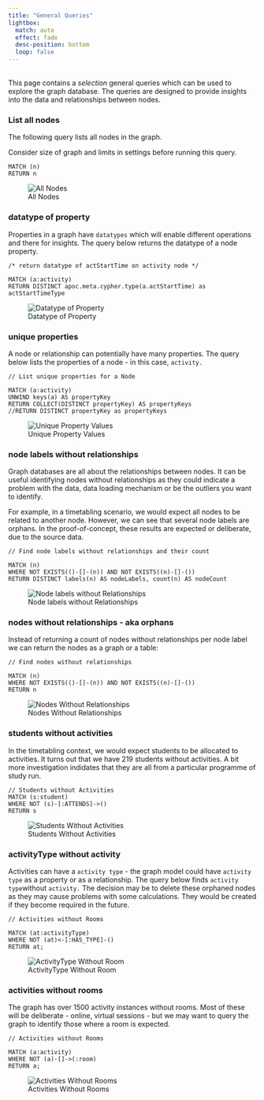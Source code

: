 ```yaml
---
title: "General Queries"
lightbox:
  match: auto
  effect: fade
  desc-position: bottom
  loop: false
---
```

<br>
This page contains a *selection* general queries which can be used to explore the graph database. The queries are designed to provide insights into the data and relationships between nodes.

### List all nodes

The following query lists all nodes in the graph.

:::{.callout-caution}
Consider size of graph and limits in settings before running this query.
:::

```cypher
MATCH (n)
RETURN n
```

![All Nodes](./images/cypher-all-nodes.png)

### datatype of property

Properties in a graph have `datatypes` which will enable different operations and there for insights.  The query below returns the datatype of a node property.   

```cypher
/* return datatype of actStartTime on activity node */

MATCH (a:activity)
RETURN DISTINCT apoc.meta.cypher.type(a.actStartTime) as actStartTimeType
```
![Datatype of Property](./images/cypher-property-datatype.png)


### unique properties

A node or relationship can potentially have many properties.  The query below lists the properties of a node - in this case, `activity.`

```cypher
// List unique properties for a Node

MATCH (a:activity)
UNWIND keys(a) AS propertyKey
RETURN COLLECT(DISTINCT propertyKey) AS propertyKeys
//RETURN DISTINCT propertyKey as propertyKeys
```

![Unique Property Values](./images/cypher-activity-properties.png)


### node labels without relationships

Graph databases are all about the relationships between nodes.  It can be useful identifying nodes without relationships as they could indicate a problem with the data, data loading mechanism or be the outliers you want to identify.  

For example, in a timetabling scenario, we would expect all nodes to be related to another node.  However, we can see that several node labels are orphans.  In the proof-of-concept, these results are expected or deliberate, due to the source data.

```cypher
// Find node labels without relationships and their count

MATCH (n)
WHERE NOT EXISTS(()-[]-(n)) AND NOT EXISTS((n)-[]-())
RETURN DISTINCT labels(n) AS nodeLabels, count(n) AS nodeCount
```

![Node labels without Relationships](./images/cypher-nodeLabels-no-rels.png)

### nodes without relationships - aka orphans

Instead of returning a count of nodes without relationships per node label we can return the nodes as a graph or a table:

```cypher
// Find nodes without relationships

MATCH (n)
WHERE NOT EXISTS(()-[]-(n)) AND NOT EXISTS((n)-[]-())
RETURN n
```
![Nodes Without Relationships](./images/cypher-nodes-no-rels.png)


### students without activities 

In the timetabling context, we would expect students to be allocated to activities.  It turns out that we have 219 students without activities.  A bit more investigation indidates that they are all from a particular programme of study run.

```cypher
// Students without Activities
MATCH (s:student)
WHERE NOT (s)-[:ATTENDS]->()
RETURN s
```

![Students Without Activities](./images/cypher-student-no-activity.png)


### activityType without activity

Activities can have a `activity type` - the graph model could have `activity type` as a property or as a relationship.  The query below finds `activity type`without `activity.`  The decision may be to delete these orphaned nodes as they may cause problems with some calculations.  They would be created if they become required in the future. 

```cypher
// Activities without Rooms

MATCH (at:activityType)
WHERE NOT (at)<-[:HAS_TYPE]-()
RETURN at;
```

![ActivityType Without Room](./images/cypher-actType-no-activity.png)

### activities without rooms

The graph has over 1500 activity instances without rooms. Most of these will be deliberate - online, virtual sessions - but we may want to query the graph to identify those where a room is expected. 

```cypher
// Activities without Rooms

MATCH (a:activity)
WHERE NOT (a)-[]->(:room)
RETURN a;
```
![Activities Without Rooms](./images/cypher-activity-no-room.png)